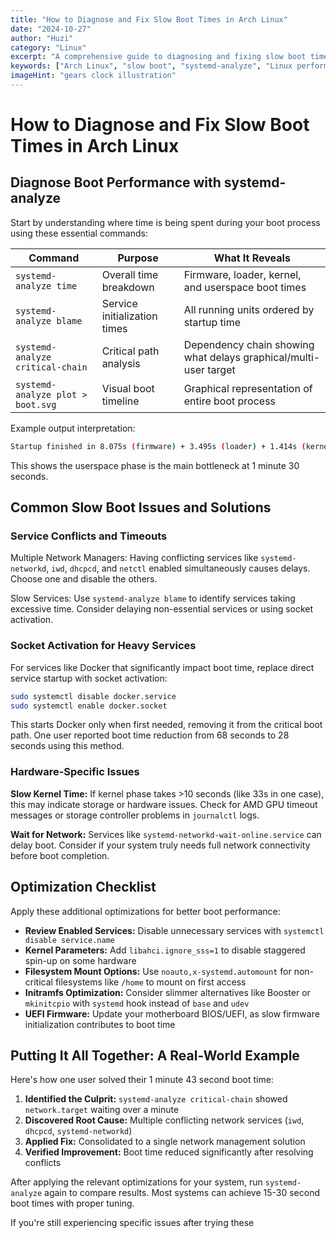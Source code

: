 ```yaml
---
title: "How to Diagnose and Fix Slow Boot Times in Arch Linux"
date: "2024-10-27"
author: "Huzi"
category: "Linux"
excerpt: "A comprehensive guide to diagnosing and fixing slow boot times in Arch Linux using systemd-analyze. Learn to identify bottlenecks, resolve service conflicts, and apply optimizations to make your system boot faster."
keywords: ["Arch Linux", "slow boot", "systemd-analyze", "Linux performance", "boot optimization", "Linux troubleshooting", "systemd"]
imageHint: "gears clock illustration"
---
```


# How to Diagnose and Fix Slow Boot Times in Arch Linux

## Diagnose Boot Performance with systemd-analyze

Start by understanding where time is being spent during your boot process using these essential commands:

| Command                      | Purpose                  | What It Reveals                                                 |
| ---------------------------- | ------------------------ | --------------------------------------------------------------- |
| `systemd-analyze time`         | Overall time breakdown   | Firmware, loader, kernel, and userspace boot times              |
| `systemd-analyze blame`        | Service initialization times | All running units ordered by startup time                       |
| `systemd-analyze critical-chain` | Critical path analysis   | Dependency chain showing what delays graphical/multi-user target |
| `systemd-analyze plot > boot.svg` | Visual boot timeline     | Graphical representation of entire boot process                 |

Example output interpretation:

```bash
Startup finished in 8.075s (firmware) + 3.495s (loader) + 1.414s (kernel) + 1min 30.309s (userspace) = 1min 43.295s
```

This shows the userspace phase is the main bottleneck at 1 minute 30 seconds.

## Common Slow Boot Issues and Solutions

### Service Conflicts and Timeouts

Multiple Network Managers: Having conflicting services like `systemd-networkd`, `iwd`, `dhcpcd`, and `netctl` enabled simultaneously causes delays. Choose one and disable the others.

Slow Services: Use `systemd-analyze blame` to identify services taking excessive time. Consider delaying non-essential services or using socket activation.

### Socket Activation for Heavy Services

For services like Docker that significantly impact boot time, replace direct service startup with socket activation:

```bash
sudo systemctl disable docker.service
sudo systemctl enable docker.socket
```

This starts Docker only when first needed, removing it from the critical boot path. One user reported boot time reduction from 68 seconds to 28 seconds using this method.

### Hardware-Specific Issues

**Slow Kernel Time:** If kernel phase takes >10 seconds (like 33s in one case), this may indicate storage or hardware issues. Check for AMD GPU timeout messages or storage controller problems in `journalctl` logs.

**Wait for Network:** Services like `systemd-networkd-wait-online.service` can delay boot. Consider if your system truly needs full network connectivity before boot completion.

## Optimization Checklist

Apply these additional optimizations for better boot performance:

-   **Review Enabled Services:** Disable unnecessary services with `systemctl disable service.name`
-   **Kernel Parameters:** Add `libahci.ignore_sss=1` to disable staggered spin-up on some hardware
-   **Filesystem Mount Options:** Use `noauto,x-systemd.automount` for non-critical filesystems like `/home` to mount on first access
-   **Initramfs Optimization:** Consider slimmer alternatives like Booster or `mkinitcpio` with `systemd` hook instead of `base` and `udev`
-   **UEFI Firmware:** Update your motherboard BIOS/UEFI, as slow firmware initialization contributes to boot time

## Putting It All Together: A Real-World Example

Here's how one user solved their 1 minute 43 second boot time:

1.  **Identified the Culprit:** `systemd-analyze critical-chain` showed `network.target` waiting over a minute
2.  **Discovered Root Cause:** Multiple conflicting network services (`iwd`, `dhcpcd`, `systemd-networkd`)
3.  **Applied Fix:** Consolidated to a single network management solution
4.  **Verified Improvement:** Boot time reduced significantly after resolving conflicts

After applying the relevant optimizations for your system, run `systemd-analyze` again to compare results. Most systems can achieve 15-30 second boot times with proper tuning.

If you're still experiencing specific issues after trying these